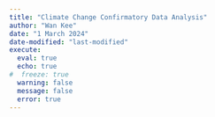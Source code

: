 ```yaml
---
title: "Climate Change Confirmatory Data Analysis"
author: "Wan Kee"
date: "1 March 2024"
date-modified: "last-modified"
execute: 
  eval: true
  echo: true
#  freeze: true
  warning: false
  message: false
  error: true
---
```

